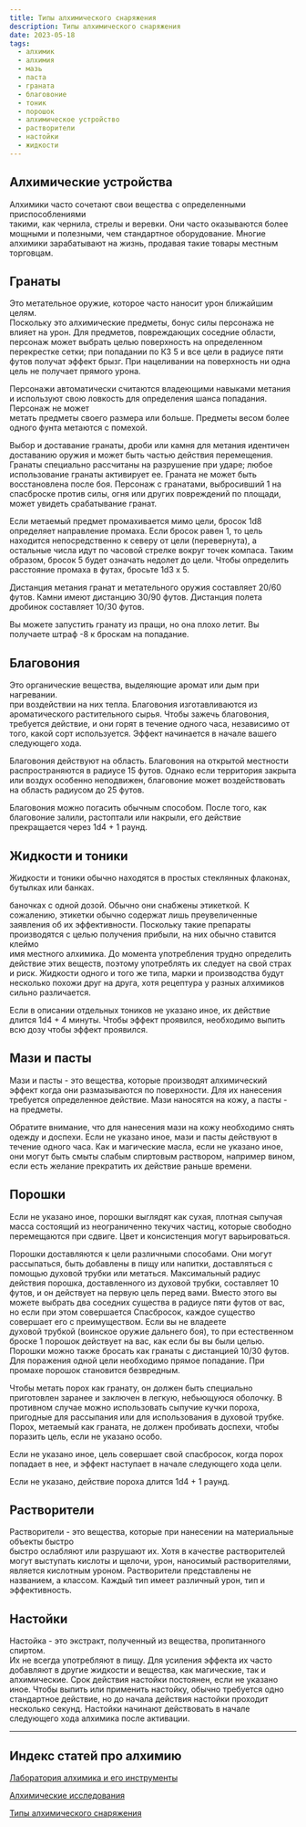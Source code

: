 ```yaml
---
title: Типы алхимического снаряжения
description: Типы алхимического снаряжения
date: 2023-05-18
tags:
  - алхимик
  - алхимия
  - мазь
  - паста
  - граната
  - благовоние
  - тоник
  - порошок
  - алхимическое устройство
  - растворители
  - настойки
  - жидкости
---
```


## Алхимические устройства

Алхимики часто сочетают свои вещества с определенными приспособлениями  
такими, как чернила, стрелы и веревки. Они часто оказываются более мощными и полезными, чем стандартное оборудование. Многие алхимики зарабатывают на жизнь, продавая такие товары местным торговцам.

## Гранаты

Это метательное оружие, которое часто наносит урон ближайшим целям.  
Поскольку это алхимические предметы, бонус силы персонажа не влияет на урон. Для предметов, повреждающих соседние области, персонаж может выбрать целью поверхность на определенном перекрестке сетки; при попадании по КЗ 5 и все цели в радиусе пяти футов получат эффект брызг. При нацеливании на поверхность ни одна цель не получает прямого урона.

Персонажи автоматически считаются владеющими навыками метания и используют свою ловкость для определения шанса попадания. Персонаж не может  
метать предметы своего размера или больше. Предметы весом более одного фунта метаются с помехой.

Выбор и доставание гранаты, дроби или камня для метания идентичен доставанию оружия и может быть частью действия перемещения.
Гранаты специально рассчитаны на разрушение при ударе; любое использование гранаты активирует ее. Граната не может быть восстановлена после боя. Персонаж с гранатами, выбросивший 1 на спасброске против силы, огня или других повреждений по площади, может увидеть срабатывание гранат.

Если метаемый предмет промахивается мимо цели, бросок 1d8 определяет направление промаха. Если бросок равен 1, то цель находится непосредственно к северу от цели (перевернута), а остальные числа идут по часовой стрелке вокруг точек компаса. Таким образом, бросок 5 будет означать недолет до цели. Чтобы определить расстояние промаха в футах, бросьте 1d3 x 5.

Дистанция метания гранат и метательного оружия составляет 20/60 футов. Камни имеют дистанцию 30/90 футов. Дистанция полета дробинок составляет 10/30 футов.

Вы можете запустить гранату из пращи, но она плохо летит. Вы получаете штраф -8 к броскам на попадание.

## Благовония

Это органические вещества, выделяющие аромат или дым при нагревании.  
при воздействии на них тепла. Благовония изготавливаются из ароматического растительного сырья. Чтобы зажечь благовония, требуется действие, и они горят в течение одного часа, независимо от того, какой сорт используется. Эффект начинается в начале вашего следующего хода.

Благовония действуют на область. Благовония на открытой местности распространяются в радиусе 15 футов. Однако если территория закрыта или воздух особенно неподвижен, благовоние может воздействовать на область радиусом до 25 футов.

Благовония можно погасить обычным способом.
После того, как благовоние залили, растоптали или накрыли, его действие прекращается через 1d4 + 1 раунд.

## Жидкости и тоники

Жидкости и тоники обычно находятся в простых стеклянных флаконах, бутылках или банках.

баночках с одной дозой. Обычно они снабжены этикеткой. К сожалению, этикетки обычно содержат лишь преувеличенные заявления об их эффективности. Поскольку такие препараты производятся с целью получения прибыли, на них обычно ставится клеймо  
имя местного алхимика. До момента употребления трудно определить действие этих веществ, поэтому употреблять их следует на свой страх и риск. Жидкости одного и того же типа, марки и производства будут несколько похожи друг на друга, хотя рецептура у разных алхимиков сильно различается.

Если в описании отдельных тоников не указано иное, их действие длится 1d4 + 4 минуты. Чтобы эффект проявился, необходимо выпить всю дозу чтобы эффект проявился.

## Мази и пасты

Мази и пасты - это вещества, которые производят алхимический эффект
когда они размазываются по поверхности. Для их нанесения требуется определенное действие. Мази наносятся на кожу, а пасты - на предметы.

Обратите внимание, что для нанесения мази на кожу необходимо снять одежду и доспехи.
Если не указано иное, мази и пасты действуют в течение одного часа. Как и магические масла, если не указано иное, они могут быть смыты слабым спиртовым раствором, например вином, если есть желание прекратить их действие раньше времени.

## Порошки

Если не указано иное, порошки выглядят как сухая, плотная сыпучая масса состоящий из неограниченно текучих частиц, которые свободно перемещаются при сдвиге. Цвет и консистенция могут варьироваться.

Порошки доставляются к цели различными способами. Они могут рассыпаться, быть добавлены в пищу или напитки, доставляться с помощью духовой трубки или метаться.
Максимальный радиус действия порошка, доставленного из духовой трубки, составляет 10 футов, и он действует на первую цель перед вами. Вместо этого вы можете выбрать два соседних существа в радиусе пяти футов от вас, но если при этом совершается Спасбросок, каждое существо совершает его с преимуществом. Если вы не владеете  
духовой трубкой (воинское оружие дальнего боя), то при естественном броске 1 порошок действует на вас, как если бы вы были целью. Порошки можно также бросать как гранаты с дистанцией 10/30 футов. Для поражения одной цели необходимо прямое попадание. При промахе порошок становится безвредным.

Чтобы метать порох как гранату, он должен быть специально приготовлен заранее и заключен в легкую, небьющуюся оболочку. В противном случае можно использовать сыпучие кучки пороха, пригодные для рассыпания или для использования в духовой трубке. Порох, метаемый как граната, не должен пробивать доспехи, чтобы поразить цель, если не указано особо.

Если не указано иное, цель совершает свой спасбросок, когда порох попадает в нее, и эффект наступает в начале следующего хода цели.

Если не указано, действие пороха длится 1d4 + 1 раунд.

## Растворители

Растворители - это вещества, которые при нанесении на материальные объекты быстро  
быстро ослабляют или разрушают их. Хотя в качестве растворителей могут выступать кислоты и щелочи, урон, наносимый растворителями, является кислотным уроном. Растворители представлены не названием, а классом. Каждый тип имеет различный урон, тип и эффективность.

## Настойки

Настойка - это экстракт, полученный из вещества, пропитанного спиртом.  
Их не всегда употребляют в пищу. Для усиления эффекта их часто добавляют в другие жидкости и вещества, как магические, так и алхимические. Срок действия настойки постоянен, если не указано иное.
Чтобы выпить или применить настойку, обычно требуется одно стандартное действие, но до начала действия настойки проходит несколько секунд. Настойки начинают действовать в начале следующего хода алхимика после активации.

---

## Индекс статей про алхимию

[Лаборатория алхимика и его инструменты](https://cyborgsandmages.com/posts/articles/alchemy-lab)

[Алхимические исследования](https://cyborgsandmages.com/posts/articles/alchemy-research)

[Типы алхимического снаряжения](https://cyborgsandmages.com/posts/articles/alchemical-equipment)
